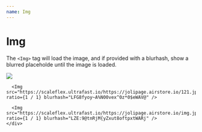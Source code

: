 ---
name: Img
---


# Img

The `<Img>` tag will load the image, and if provided with a blurhash, show a blurred placeholde until the image is loaded.

<Playground>
  <CloudimageProvider config={{ token: 'demo' }}>
    <div
      style={{
        display: 'grid',
        gridTemplateColumns: 'repeat(3, 1fr)',
        gridColumnGap: '8px',
        gridRowGap: '8px',
        maxWidth: '100%',
        width: '100%',
      }}
    >
      <Img src="sample.li/hotel.jpg" ratio={1 / 1} blurhash="LYJH,LyZER9FtSNfkXo#M|oLWCkC" />

      <Img src="https://scaleflex.ultrafast.io/https://jolipage.airstore.io/121.jpg" ratio={1 / 1} blurhash="LFG8fyoy~A%N00vex^0z*0$eWAV@" />

      <Img src="https://scaleflex.ultrafast.io/https://jolipage.airstore.io/img.jpg" ratio={1 / 1} blurhash="LZE:9@tnRjM{yZxut8oftpxtWARj" />
    </div>

  </CloudimageProvider>
</Playground>
